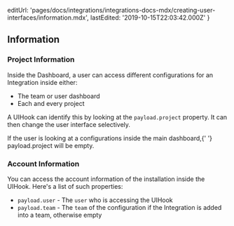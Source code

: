 
  editUrl:
    'pages/docs/integrations/integrations-docs-mdx/creating-user-interfaces/information.mdx',
  lastEdited: '2019-10-15T22:03:42.000Z'
}

## Information

### Project Information

Inside the <ProductNameSimple /> Dashboard, a user can access different configurations for an Integration inside either:

- The team or user dashboard
- Each and every project

A UIHook can identify this by looking at the `payload.project` property. It can then change the user interface selectively.

<Note>
  If the user is looking at a configurations inside the main dashboard,{' '}
  <InlineCode>payload.project</InlineCode> will be empty.
</Note>

### Account Information

You can access the account information of the installation inside the UIHook. Here's a list of such properties:

- `payload.user` - The `user` who is accessing the UIHook
- `payload.team` - The `team` of the configuration if the Integration is added into a team, otherwise empty
